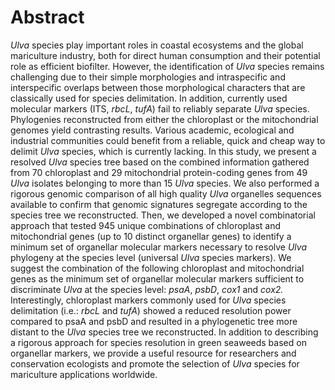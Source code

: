 # Abstract {.unnumbered}

*Ulva* species play important roles in coastal ecosystems and the global mariculture industry, both for direct human consumption and their potential role as efficient biofilter. However, the identification of *Ulva* species remains challenging due to their simple morphologies and intraspecific and interspecific overlaps between those morphological characters that are classically used for species delimitation. In addition, currently used molecular markers (ITS, *rbcL*, *tufA*) fail to reliably separate *Ulva* species. Phylogenies reconstructed from either the chloroplast or the mitochondrial genomes yield contrasting results. Various academic, ecological and industrial communities could benefit from a reliable, quick and cheap way to delimit *Ulva* species, which is currently lacking. In this study, we present a resolved *Ulva* species tree based on the combined information gathered from 70 chloroplast and 29 mitochondrial protein-coding genes from 49 *Ulva* isolates belonging to more than 15 *Ulva* species. We also performed a rigorous genomic comparison of all high quality *Ulva* organelles sequences available to confirm that genomic signatures segregate according to the species tree we reconstructed. Then, we developed a novel combinatorial approach that tested 945 unique combinations of chloroplast and mitochondrial genes (up to 10 distinct organellar genes) to identify a minimum set of organellar molecular markers necessary to resolve *Ulva* phylogeny at the species level (universal *Ulva* species markers). We suggest the combination of the following chloroplast and mitochondrial genes as the minimum set of organellar molecular markers sufficient to discriminate *Ulva* at the species level: *psaA*, *psbD*, *cox1* and *cox2.* Interestingly, chloroplast markers commonly used for *Ulva* species delimitation (i.e.: *rbcL* and *tufA*) showed a reduced resolution power compared to psaA and psbD and resulted in a phylogenetic tree more distant to the *Ulva* species tree we reconstructed. In addition to describing a rigorous approach for species resolution in green seaweeds based on organellar markers, we provide a useful resource for researchers and conservation ecologists and promote the selection of *Ulva* species for mariculture applications worldwide.
